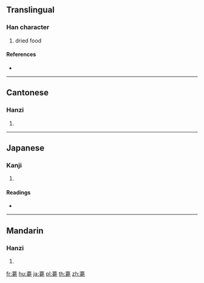 {{character info/new}}
==Translingual==

===Han character===
{{Han char|rn=140|rad=艸|as=13|sn=19|four=44211|canj=TYRP}}

# dried food

====References====
* {{Han ref|kx=1062.060|dkj=32146|dj=1526.110|hdz=53305.060|uh=85A7|ud=34215|bh=EDF6|bd=60918}}

----

==Cantonese==

===Hanzi===
{{yue-hanzi|jyut=haau2|y=haau2}}

# {{defn|lang=yue|sort=艸13}}

----

==Japanese==

===Kanji===
{{ja-kanji|grade=|rs=艸13}}

# {{defn|lang=ja|sort=艸13}}

====Readings====
* {{ja-readings|on=[[こう]] (kō)|kun=[[はかば]] (hakaba)|nanori=}}

----

==Mandarin==

===Hanzi===
{{cmn-hanzi|pin=[[kǎo]] ([[kao3]])|wg=k'ao<sup>3</sup>}}

# {{defn|lang=cmn|sort=艸13}}

[[fr:薧]]
[[hu:薧]]
[[ja:薧]]
[[pl:薧]]
[[th:薧]]
[[zh:薧]]